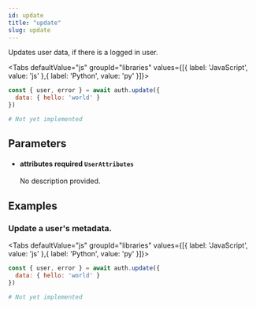 ```yaml
---
id: update
title: "update"
slug: update
---
```



Updates user data, if there is a logged in user.

<Tabs
  defaultValue="js"
  groupId="libraries"
  values={[{ label: 'JavaScript', value: 'js' },{ label: 'Python', value: 'py' }]}>

<TabItem value="js">

```js
const { user, error } = await auth.update({ 
  data: { hello: 'world' } 
})
```


</TabItem>
<TabItem value="py">

```py
# Not yet implemented
```


</TabItem>

</Tabs>

## Parameters


<ul className="method-list-group">
  
<li className="method-list-item">
  <h4 className="method-list-item-label">
    <span className="method-list-item-label-name">
      attributes
    </span>
    <span className="method-list-item-label-badge required">
      required
    </span>
    <span className="method-list-item-validation">
      <code>UserAttributes</code>
    </span>
  </h4>
  <div class="method-list-item-description">

No description provided. 
  
  </div>
  
</li>

</ul>














## Examples

### Update a user's metadata.



<Tabs
  defaultValue="js"
  groupId="libraries"
  values={[{ label: 'JavaScript', value: 'js' },{ label: 'Python', value: 'py' }]}>

<TabItem value="js">

```js
const { user, error } = await auth.update({ 
  data: { hello: 'world' } 
})
```


</TabItem>
<TabItem value="py">

```py
# Not yet implemented
```


</TabItem>

</Tabs>